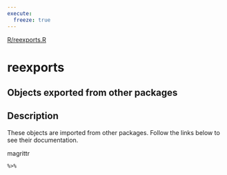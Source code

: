 ```yaml
---
execute:
  freeze: true
---
```


[R/reexports.R](https://github.com/rstudio/tfruns//blob/main/R/reexports.R#L) 

# reexports

## Objects exported from other packages

## Description

 These objects are imported from other packages. Follow the links below to see their documentation.   

  

magrittr

`%>%`

 










